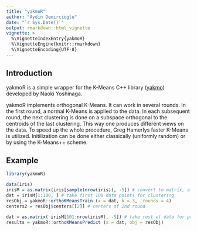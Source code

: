 ```yaml
---
title: "yakmoR"
author: "Aydin Demircioglu"
date: "`r Sys.Date()`"
output: rmarkdown::html_vignette
vignette: >
  %\VignetteIndexEntry{yakmoR}
  %\VignetteEngine{knitr::rmarkdown}
  %\VignetteEncoding{UTF-8}
---
```



## Introduction

yakmoR is a simple wrapper for the K-Means C++ library 
([yakmo](www.tkl.iis.u-tokyo.ac.jp/~ynaga/yakmo/)) developed
by Naoki Yoshinaga.

yakmoR implements orthogonal K-Means. It can work in several rounds.
In the first round, a normal K-Means is applied to the data.
In each subsequent round, the next clustering is done on a subspace orthogonal
to the centroids of the last clustering. This way one produces different
views on the data.
To speed up the whole procedure, Greg Hamerlys faster K-Means
is utilized. Initilization can be done either classically (uniformly random)
or by using the K-Means++ scheme.




## Example


```r
library(yakmoR)

data(iris)
irisM = as.matrix(iris[sample(nrow(iris)), -5]) # convert to matrix, also remove class-information
dat = irisM[1:100, ] # take first 100 data points for clustering
resObj = yakmoR::orthoKMeansTrain (x = dat, k = 3,  rounds = 4)
centers2 = resObj$centers[[2]] # centers of 2nd round

dat = as.matrix( irisM[101:nrow(irisM), -5]) # take rest of data for prediction
results = yakmoR::orthoKMeansPredict (x = dat, obj = resObj)
```


